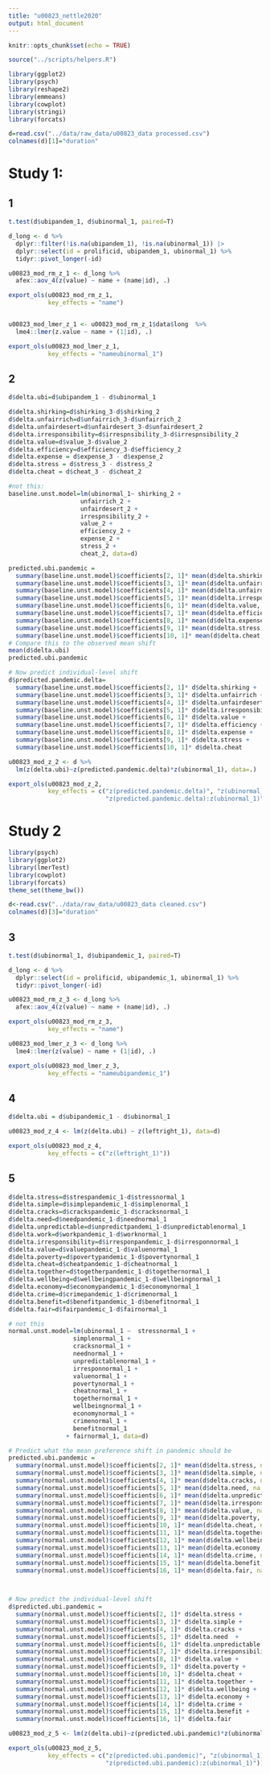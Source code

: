 ```yaml
---
title: "u00823_nettle2020"
output: html_document
---
```


```r
knitr::opts_chunk$set(echo = TRUE)

source("../scripts/helpers.R")
```

```r
library(ggplot2)
library(psych)
library(reshape2)
library(emmeans)
library(cowplot)
library(stringi)
library(forcats)

d=read.csv("../data/raw_data/u00823_data processed.csv")
colnames(d)[1]="duration"
```

# Study 1: 

## 1 

```r
t.test(d$ubipandem_1, d$ubinormal_1, paired=T)

d_long <- d %>% 
  dplyr::filter(!is.na(ubipandem_1), !is.na(ubinormal_1)) |> 
  dplyr::select(id = prolificid, ubipandem_1, ubinormal_1) %>% 
  tidyr::pivot_longer(-id)

u00823_mod_rm_z_1 <- d_long %>% 
  afex::aov_4(z(value) ~ name + (name|id), .)

export_ols(u00823_mod_rm_z_1, 
           key_effects = "name")


u00823_mod_lmer_z_1 <- u00823_mod_rm_z_1$data$long  %>% 
  lme4::lmer(z.value ~ name + (1|id), .)

export_ols(u00823_mod_lmer_z_1, 
           key_effects = "nameubinormal_1")

```

## 2

```r
d$delta.ubi=d$ubipandem_1 - d$ubinormal_1

d$delta.shirking=d$shirking_3-d$shirking_2
d$delta.unfairrich=d$unfairrich_3-d$unfairrich_2
d$delta.unfairdesert=d$unfairdesert_3-d$unfairdesert_2
d$delta.irresponsibility=d$irrespnsibility_3-d$irrespnsibility_2
d$delta.value=d$value_3-d$value_2
d$delta.efficiency=d$efficiency_3-d$efficiency_2
d$delta.expense = d$expense_3 - d$expense_2
d$delta.stress = d$stress_3 - d$stress_2
d$delta.cheat = d$cheat_3 - d$cheat_2

#not this:
baseline.unst.model=lm(ubinormal_1~ shirking_2 + 
                    unfairrich_2 + 
                    unfairdesert_2 + 
                    irrespnsibility_2 + 
                    value_2 + 
                    efficiency_2 + 
                    expense_2 + 
                    stress_2 + 
                    cheat_2, data=d)

predicted.ubi.pandemic = 
  summary(baseline.unst.model)$coefficients[2, 1]* mean(d$delta.shirking, na.rm=T) +  
  summary(baseline.unst.model)$coefficients[3, 1]* mean(d$delta.unfairrich, na.rm=T) +  
  summary(baseline.unst.model)$coefficients[4, 1]* mean(d$delta.unfairdesert, na.rm=T) +  
  summary(baseline.unst.model)$coefficients[5, 1]* mean(d$delta.irresponsibility, na.rm=T) + +  
  summary(baseline.unst.model)$coefficients[6, 1]* mean(d$delta.value, na.rm=T) +  
  summary(baseline.unst.model)$coefficients[7, 1]* mean(d$delta.efficiency, na.rm=T) +  
  summary(baseline.unst.model)$coefficients[8, 1]* mean(d$delta.expense, na.rm=T) +  
  summary(baseline.unst.model)$coefficients[9, 1]* mean(d$delta.stress, na.rm=T) +  
  summary(baseline.unst.model)$coefficients[10, 1]* mean(d$delta.cheat, na.rm=T)
# Compare this to the observed mean shift
mean(d$delta.ubi)
predicted.ubi.pandemic

# Now predict individual-level shift
d$predicted.pandemic.delta= 
  summary(baseline.unst.model)$coefficients[2, 1]* d$delta.shirking +  
  summary(baseline.unst.model)$coefficients[3, 1]* d$delta.unfairrich +  
  summary(baseline.unst.model)$coefficients[4, 1]* d$delta.unfairdesert +  
  summary(baseline.unst.model)$coefficients[5, 1]* d$delta.irresponsibility +  
  summary(baseline.unst.model)$coefficients[6, 1]* d$delta.value +  
  summary(baseline.unst.model)$coefficients[7, 1]* d$delta.efficiency +  
  summary(baseline.unst.model)$coefficients[8, 1]* d$delta.expense +  
  summary(baseline.unst.model)$coefficients[9, 1]* d$delta.stress +  
  summary(baseline.unst.model)$coefficients[10, 1]* d$delta.cheat
```


```r
u00823_mod_z_2 <- d %>% 
  lm(z(delta.ubi)~z(predicted.pandemic.delta)*z(ubinormal_1), data=.) 

export_ols(u00823_mod_z_2, 
           key_effects = c("z(predicted.pandemic.delta)", "z(ubinormal_1)", 
                           "z(predicted.pandemic.delta):z(ubinormal_1)"))

```


# Study 2


```r
library(psych)
library(ggplot2)
library(lmerTest)
library(cowplot)
library(forcats)
theme_set(theme_bw())

d<-read.csv("../data/raw_data/u00823_data cleaned.csv")
colnames(d)[3]="duration"
```

## 3 

```r
t.test(d$ubinormal_1, d$ubipandemic_1, paired=T)

d_long <- d %>% 
  dplyr::select(id = prolificid, ubipandemic_1, ubinormal_1) %>% 
  tidyr::pivot_longer(-id)

u00823_mod_rm_z_3 <- d_long %>% 
  afex::aov_4(z(value) ~ name + (name|id), .)

export_ols(u00823_mod_rm_z_3, 
           key_effects = "name")

u00823_mod_lmer_z_3 <- d_long %>% 
  lme4::lmer(z(value) ~ name + (1|id), .)

export_ols(u00823_mod_lmer_z_3, 
           key_effects = "nameubipandemic_1")

```

## 4

```r
d$delta.ubi = d$ubipandemic_1 - d$ubinormal_1

u00823_mod_z_4 <- lm(z(delta.ubi) ~ z(leftright_1), data=d)

export_ols(u00823_mod_z_4, 
           key_effects = c("z(leftright_1)"))
```

## 5 

```r
d$delta.stress=d$strespandemic_1-d$stressnormal_1
d$delta.simple=d$simplepandemic_1-d$simplenormal_1
d$delta.cracks=d$crackspandemic_1-d$cracksnormal_1
d$delta.need=d$needpandemic_1-d$neednormal_1
d$delta.unpredictable=d$unpredictpandemi_1-d$unpredictablenormal_1
d$delta.work=d$workpandemic_1-d$worknormal_1
d$delta.irresponsibility=d$irresponpandemic_1-d$irresponnormal_1
d$delta.value=d$valuepandemic_1-d$valuenormal_1
d$delta.poverty=d$povertypandemic_1-d$povertynormal_1
d$delta.cheat=d$cheatpandemic_1-d$cheatnormal_1
d$delta.together=d$togetherpandemic_1-d$togethernormal_1
d$delta.wellbeing=d$wellbeingpandemic_1-d$wellbeingnormal_1
d$delta.economy=d$economypandemic_1-d$economynormal_1
d$delta.crime=d$crimepandemic_1-d$crimenormal_1
d$delta.benefit=d$benefitpandemic_1-d$benefitnormal_1
d$delta.fair=d$fairpandemic_1-d$fairnormal_1

# not this
normal.unst.model=lm(ubinormal_1 ~  stressnormal_1 + 
                  simplenormal_1 + 
                  cracksnormal_1 + 
                  neednormal_1 + 
                  unpredictablenormal_1 + 
                  irresponnormal_1 + 
                  valuenormal_1 + 
                  povertynormal_1 + 
                  cheatnormal_1 + 
                  togethernormal_1 + 
                  wellbeingnormal_1 + 
                  economynormal_1 + 
                  crimenormal_1 + 
                  benefitnormal_1 
                + fairnormal_1, data=d)

# Predict what the mean preference shift in pandemic should be
predicted.ubi.pandemic = 
  summary(normal.unst.model)$coefficients[2, 1]* mean(d$delta.stress, na.rm=T) +  
  summary(normal.unst.model)$coefficients[3, 1]* mean(d$delta.simple, na.rm=T) +  
  summary(normal.unst.model)$coefficients[4, 1]* mean(d$delta.cracks, na.rm=T) +  
  summary(normal.unst.model)$coefficients[5, 1]* mean(d$delta.need, na.rm=T) +   
  summary(normal.unst.model)$coefficients[6, 1]* mean(d$delta.unpredictable, na.rm=T) +  
  summary(normal.unst.model)$coefficients[7, 1]* mean(d$delta.irresponsibility, na.rm=T) +  
  summary(normal.unst.model)$coefficients[8, 1]* mean(d$delta.value, na.rm=T) +  
  summary(normal.unst.model)$coefficients[9, 1]* mean(d$delta.poverty, na.rm=T) +  
  summary(normal.unst.model)$coefficients[10, 1]* mean(d$delta.cheat, na.rm=T) + 
  summary(normal.unst.model)$coefficients[11, 1]* mean(d$delta.together, na.rm=T) + 
  summary(normal.unst.model)$coefficients[12, 1]* mean(d$delta.wellbeing, na.rm=T) + 
  summary(normal.unst.model)$coefficients[13, 1]* mean(d$delta.economy, na.rm=T) + 
  summary(normal.unst.model)$coefficients[14, 1]* mean(d$delta.crime, na.rm=T) + 
  summary(normal.unst.model)$coefficients[15, 1]* mean(d$delta.benefit, na.rm=T) + 
  summary(normal.unst.model)$coefficients[16, 1]* mean(d$delta.fair, na.rm=T) 
  


# Now predict the individual-level shift
d$predicted.ubi.pandemic = 
  summary(normal.unst.model)$coefficients[2, 1]* d$delta.stress +  
  summary(normal.unst.model)$coefficients[3, 1]* d$delta.simple +  
  summary(normal.unst.model)$coefficients[4, 1]* d$delta.cracks +  
  summary(normal.unst.model)$coefficients[5, 1]* d$delta.need  +  
  summary(normal.unst.model)$coefficients[6, 1]* d$delta.unpredictable +  
  summary(normal.unst.model)$coefficients[7, 1]* d$delta.irresponsibility +  
  summary(normal.unst.model)$coefficients[8, 1]* d$delta.value +  
  summary(normal.unst.model)$coefficients[9, 1]* d$delta.poverty +  
  summary(normal.unst.model)$coefficients[10, 1]* d$delta.cheat + 
  summary(normal.unst.model)$coefficients[11, 1]* d$delta.together + 
  summary(normal.unst.model)$coefficients[12, 1]* d$delta.wellbeing + 
  summary(normal.unst.model)$coefficients[13, 1]* d$delta.economy + 
  summary(normal.unst.model)$coefficients[14, 1]* d$delta.crime + 
  summary(normal.unst.model)$coefficients[15, 1]* d$delta.benefit + 
  summary(normal.unst.model)$coefficients[16, 1]* d$delta.fair 

```

```r
u00823_mod_z_5 <- lm(z(delta.ubi)~z(predicted.ubi.pandemic)*z(ubinormal_1), data=d)

export_ols(u00823_mod_z_5, 
           key_effects = c("z(predicted.ubi.pandemic)", "z(ubinormal_1)",
                           "z(predicted.ubi.pandemic):z(ubinormal_1)"))
```

